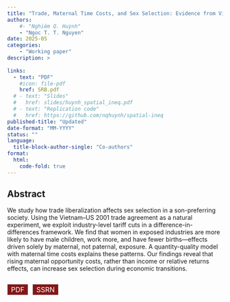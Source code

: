 ```yaml
---
title: "Trade, Maternal Time Costs, and Sex Selection: Evidence from Vietnam"
authors:
    #- "Nghiêm Q. Huỳnh"
    - "Ngoc T. T. Nguyen"
date: 2025-05           
categories: 
    - "Working paper"
description: >
  
links:
  - text: "PDF"
    #icon: file-pdf
    href: SRB.pdf
  # - text: "Slides"
  #   href: slides/huynh_spatial_ineq.pdf
  # - text: "Replication code"
  #   href: https://github.com/nqhuynh/spatial‑ineq
published-title: "Updated"
date-format: "MM-YYYY"
status: "" 
language: 
  title-block-author-single: "Co-authors"
format:
  html:
    code-fold: true
---
```



## Abstract

We study how trade liberalization affects sex selection in a son-preferring society. Using the Vietnam–US 2001 trade agreement as a natural experiment, we exploit industry-level tariff cuts in a difference-in-differences framework. We find that women in exposed industries are more likely to have male children, work more, and have fewer births—effects driven solely by maternal, not paternal, exposure. A quantity-quality model with maternal time costs explains these patterns. Our findings reveal that rising maternal opportunity costs, rather than income or relative returns effects, can increase sex selection during economic transitions.


<div style="margin-bottom: 1rem; display: flex; gap: 10px;">
  <a href="SRB.pdf" target="_blank" style="display: inline-block; padding: 2px 8px; border: 1px solid #ccc; text-decoration: none; font-size: 1rem; color: white; background-color: #841617; text-transform: uppercase;">PDF</a>
  
  <a href="https://papers.ssrn.com/sol3/papers.cfm?abstract_id=4582123" target="_blank" style="display: inline-block; padding: 2px 8px; border: 1px solid #ccc; text-decoration: none; font-size: 1rem; color: white; background-color: #841617; text-transform: uppercase;">SSRN</a>
</div>
